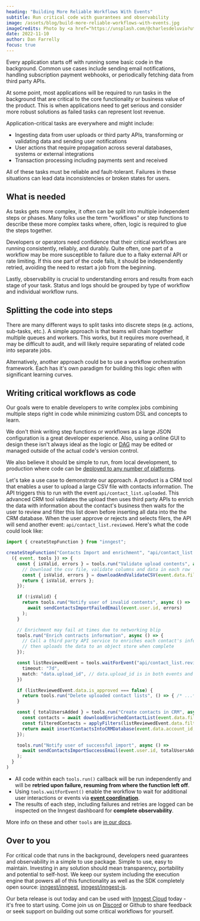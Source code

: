```yaml
---
heading: "Building More Reliable Workflows With Events"
subtitle: Run critical code with guarantees and observability
image: /assets/blog/build-more-reliable-workflows-with-events.jpg
imageCredits: Photo by <a href="https://unsplash.com/@charlesdeluvio?utm_source=unsplash&utm_medium=referral&utm_content=creditCopyText">charlesdeluvio</a> on <a href="https://unsplash.com/?utm_source=unsplash&utm_medium=referral&utm_content=creditCopyText">Unsplash</a>
date: 2022-11-10
author: Dan Farrelly
focus: true
---
```


Every application starts off with running some basic code in the background. Common use cases include sending email notifications, handling subscription payment webhooks, or periodically fetching data from third party APIs.

At some point, most applications will be required to run tasks in the background that are critical to the core functionality or business value of the product. This is when applications need to get serious and consider more robust solutions as failed tasks can represent lost revenue.

Application-critical tasks are everywhere and might include:

* Ingesting data from user uploads or third party APIs, transforming or validating data and sending user notifications
* User actions that require propagation across several databases, systems or external integrations
* Transaction processing including payments sent and received

All of these tasks must be reliable and fault-tolerant. Failures in these situations can lead data inconsistencies or broken states for users.

## What is needed

As tasks gets more complex, it often can be split into multiple independent steps or phases. Many folks use the term "workflows" or step functions to describe these more complex tasks where, often, logic is required to glue the steps together.

Developers or operators need confidence that their critical workflows are running consistently, reliably, and durably. Quite often, one part of a workflow may be more susceptible to failure due to a flaky external API or rate limiting. If this one part of the code fails, it should be independently retried, avoiding the need to restart a job from the beginning.

Lastly, observability is crucial to understanding errors and results from each stage of your task. Status and logs should be grouped by type of workflow and individual workflow runs.

## Splitting the code into steps

There are many different ways to split tasks into discrete steps (e.g. actions, sub-tasks, etc.). A simple approach is that teams will chain together multiple queues and workers. This works, but it requires more overhead, it may be difficult to audit, and will likely require separating of related code into separate jobs.

Alternatively, another approach could be to use a workflow orchestration framework. Each has it's own paradigm for building this logic often with significant learning curves.

## Writing critical workflows as code

Our goals were to enable developers to write complex jobs combining multiple steps right in code while minimizing custom DSL and concepts to learn.

We don't think writing step functions or workflows as a large JSON configuration is a great developer experience. Also, using a online GUI to design these isn't always ideal as the logic or [DAG](https://en.wikipedia.org/wiki/Directed_acyclic_graph) may be edited or managed outside of the actual code's version control.

We also believe it should be simple to run, from local development, to production where code can be [deployed to any number of platforms](/docs/deploy?ref=blog-build-more-reliable-workflows-with-events).

Let's take a use case to demonstrate our approach. A product is a CRM tool that enables a user to upload a large CSV file with contacts information. The API triggers this to run with the event `api/contact_list.uploaded`. This advanced CRM tool validates the upload then uses third party APIs to enrich the data with information about the contact's business then waits for the user to review and filter this list down before inserting all data into the the CRM database. When the user approve or rejects and selects filers, the API will send another event: `api/contact_list.reviewed`. Here's what the code could look like:


```typescript
import { createStepFunction } from "inngest";

createStepFunction("Contacts Import and enrichment", "api/contact_list.uploaded",
  ({ event, tools }) => {
    const { isValid, errors } = tools.run("Validate upload contents", async () => {
      // Download the csv file, validate columns and data in each row
      const { isValid, errors } = downloadAndValidateCSV(event.data.filename);
      return { isValid, errors };
    });

    if (!isValid) {
      return tools.run("Notify user of invalid contents", async () =>
        await sendContactsImportFailedEmail(event.user.id, errors)
      );
    }

    // Enrichment may fail at times due to networking blip
    tools.run("Enrich contracts information", async () => {
      // Call a third party API service to enriches each contact's info
      // then uploads the data to an object store when complete
    });

    const listReviewedEvent = tools.waitForEvent("api/contact_list.reviewed", {
      timeout: "7d",
      match: "data.upload_id", // data.upload_id is in both events and must match to proceed
    })

    if (listReviewedEvent.data.is_approved === false) {
      return tools.run("Delete uploaded contact lists", () => { /* ...*/ });
    }

    const { totalUsersAdded } = tools.run("Create contacts in CRM", async () => {
      const contacts = await downloadEnrichedContactList(event.data.filename);
      const filteredContacts = applyFilters(listReviewedEvent.data.filters);
      return await insertContactsIntoCRMDatabase(event.data.account_id, filteredContacts);
    });

    tools.run("Notify user of successful import", async () =>
      await sendContactsImportSuccessEmail(event.user.id, totalUsersAdded)
    );
  }
)
```

* All code within each `tools.run()` callback will be run independently and will be **retried upon failure, resuming from where the function left off**.
* Using `tools.waitForEvent()` enable the workflow to wait for additional user interactions or events via [**event coordination**](/patterns/event-coordination-for-lost-customers?ref=blog-build-more-reliable-workflows-with-events).
* The results of each step, including failures and retries are logged can be inspected on the Inngest dashboard for **complete observability**.

More info on these and other `tools` are [in our docs](/docs/functions/multi-step?ref=blog-build-more-reliable-workflows-with-events#tools).

## Over to you

For critical code that runs in the background, developers need guarantees and observability in a simple to use package. Simple to use, easy to maintain. Investing in any solution should mean transparency, portability and potential to self-host. We keep our system including the execution engine that powers all of this functionality as well as the SDK completely open source: [inngest/inngest](https://github.com/inngest/inngest), [inngest/inngest-js](https://github.com/inngest/inngest-js).

Our beta release is out today and can be used with [Inngest Cloud](https://www.inngest.com/sign-up?ref=nav) today - it's free to start using. Come join us on [Discord](/discord) or Github to share feedback or seek support on building out some critical workflows for yourself.

